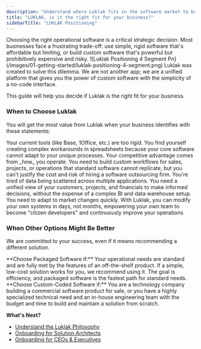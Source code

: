 ```yaml
---
description: "Understand where Luklak fits in the software market to help you decide if it's the right choice for your business needs."
title: "LUKLAK, is it the right fit for your business?"
sidebarTitle: "LUKLAK Positioning"
---
```



<Info>
  Choosing the right operational software is a critical strategic decision. Most businesses face a frustrating trade-off: use simple, rigid software that's affordable but limiting, or build custom software that's powerful but prohibitively expensive and risky.
</Info>

<Frame>
  ![Luklak Positioning 4 Segment Pn](/images/01-getting-started/luklak-positioning-4-segment.png)
</Frame>

<Check>
  Luklak was created to solve this dilemma. We are not another app; we are a unified platform that gives you the power of custom software with the simplicity of a no-code interface.
</Check>

This guide will help you decide if Luklak is the right fit for your business.

### When to Choose Luklak

You will get the most value from Luklak when your business identifies with these statements:

<CardGroup cols={2}>
  <Card title="You've Outgrown Out-of-the-box Software">
    Your current tools (like Base, 1Office, etc.) are too rigid. You find yourself creating complex workarounds in spreadsheets because your core software cannot adapt to your unique processes.
  </Card>
  <Card title="You Need Custom Workflows, Not Just Features">
    Your competitive advantage comes from _how_ you operate. You need to build custom workflows for sales, projects, or operations that standard software cannot replicate, but you can't justify the cost and risk of hiring a software outsourcing firm.
  </Card>
  <Card title="You Want a Single Source of Truth">
    You're tired of data being scattered across multiple applications. You need a unified view of your customers, projects, and financials to make informed decisions, without the expense of a complex BI and data warehouse setup.
  </Card>
  <Card title="You Value Agility and Long-Term Control">
    You need to adapt to market changes quickly. With Luklak, you can modify your own systems in days, not months, empowering your own team to become "citizen developers" and continuously improve your operations.
  </Card>
</CardGroup>

### When Other Options Might Be Better

We are committed to your success, even if it means recommending a different solution.

<Note>
  **Choose Packaged Software if:**
  Your operational needs are standard and are fully met by the features of an off-the-shelf product. If a simple, low-cost solution works for you, we recommend using it. The goal is efficiency, and packaged software is the fastest path for standard needs.
</Note>

<Note>
  **Choose Custom-Coded Software if:**
  You are a technology company building a commercial software product for sale, or you have a highly specialized technical need and an in-house engineering team with the budget and time to build and maintain a solution from scratch.
</Note>

**What's Next?**

- [Understand the Luklak Philosophy](/getting-started/philosophy)
- [Onboarding for Solution Architects](/role-based-onboarding/for-solution-consultants)
- [Onboarding for CEOs & Executives](/role-based-onboarding/for-ceos-executives)